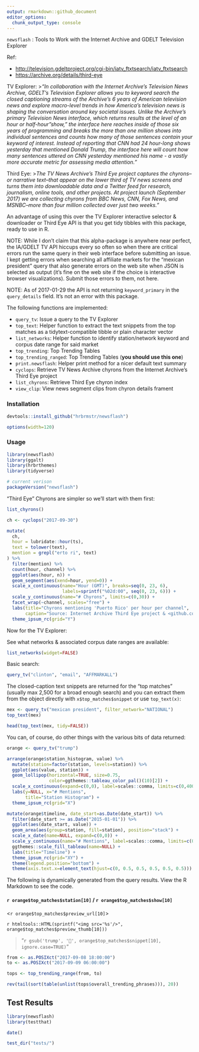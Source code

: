 ```yaml
---
output: rmarkdown::github_document
editor_options: 
  chunk_output_type: console
---
```


`newsflash` : Tools to Work with the Internet Archive and GDELT Television Explorer

Ref: 

- <http://television.gdeltproject.org/cgi-bin/iatv_ftxtsearch/iatv_ftxtsearch>
- <https://archive.org/details/third-eye>

TV Explorer:
>_"In collaboration with the Internet Archive's Television News Archive, GDELT's Television Explorer allows you to keyword search the closed captioning streams of the Archive's 6 years of American television news and explore macro-level trends in how America's television news is shaping the conversation around key societal issues. Unlike the Archive's primary Television News interface, which returns results at the level of an hour or half-hour "show," the interface here reaches inside of those six years of programming and breaks the more than one million shows into individual sentences and counts how many of those sentences contain your keyword of interest. Instead of reporting that CNN had 24 hour-long shows yesterday that mentioned Donald Trump, the interface here will count how many sentences uttered on CNN yesterday mentioned his name - a vastly more accurate metric for assessing media attention."_

Third Eye:
>_The TV News Archive's Third Eye project captures the chyrons–or narrative text–that appear on the lower third of TV news screens and turns them into downloadable data and a Twitter feed for research, journalism, online tools, and other projects. At project launch (September 2017) we are collecting chyrons from BBC News, CNN, Fox News, and MSNBC–more than four million collected over just two weeks."_

An advantage of using this over the TV Explorer interactive selector & downloader or Third Eye API is that you get tidy tibbles with this package, ready to use in R.

NOTE: While I don't claim that this alpha-package is anywhere near perfect, the IA/GDELT TV API hiccups every so often so when there are critical errors run the same query in their web interface before submitting an issue. I kept getting errors when searching all affiliate markets for the "mexican president" query that also generate errors on the web site when JSON is selected as output (it's fine on the web site if the choice is interactive browser visualizations). Submit those errors to them, not here.

NOTE: As of 2017-01-29 the API is not returning `keyword_primary` in the `query_details` field. It's not an error with this package.

The following functions are implemented:

- `query_tv`:	Issue a query to the TV Explorer
- `top_text`: Helper function to extract the text snippets from the top matches as a tidytext-compatible tibble or plain character vector
- `list_networks`:	Helper function to identify station/network keyword and corpus date range for said market
- `top_trending`:	Top Trending Tables
- `top_trending_ranged`:	Top Trending Tables (**you should use this one**)
- `print.newsflash`: Helper print method for a nicer default text summary
- `cyclops`:	Retrieve TV News Archive chyrons from the Internet Archive's Third Eye project
- `list_chyrons`:	Retrieve Third Eye chyron index
- `view_clip`:	View news segment clips from chyron details frament

### Installation

```r
devtools::install_github("hrbrmstr/newsflash")
```

```r
options(width=120)
```

### Usage

```r
library(newsflash)
library(ggalt)
library(hrbrthemes)
library(tidyverse)

# current verison
packageVersion("newsflash")
```

"Third Eye" Chyrons are simpler so we'll start with them first:

```r
list_chyrons()

ch <- cyclops("2017-09-30")

mutate(
  ch, 
  hour = lubridate::hour(ts),
  text = tolower(text),
  mention = grepl("erto ri", text)
) %>% 
  filter(mention) %>% 
  count(hour, channel) %>% 
  ggplot(aes(hour, n)) +
  geom_segment(aes(xend=hour, yend=0)) +
  scale_x_continuous(name="Hour (GMT)", breaks=seq(0, 23, 6),
                     labels=sprintf("%02d:00", seq(0, 23, 6))) +
  scale_y_continuous(name="# Chyrons", limits=c(0,30)) +
  facet_wrap(~channel, scales="free") +
  labs(title="Chyrons mentioning 'Puerto Rico' per hour per channel",
       caption="Source: Internet Archive Third Eye project & <github.com/hrbrmstr/newsflash>") +
  theme_ipsum_rc(grid="Y")
```

Now for the TV Explorer:

See what networks & associated corpus date ranges are available:

```r
list_networks(widget=FALSE)
```

Basic search:

```r
query_tv("clinton", "email", "AFFMARKALL")
```

The closed-caption text snippets are returned for the "top matches" (usually max 2,500 for a broad enough search) and you can extract them from the object directly with `x$top_matches$snippet` or use `top_text(x)`:

```r
mex <- query_tv("mexican president", filter_network="NATIONAL")
top_text(mex)
```

```r
head(top_text(mex, tidy=FALSE))
```

You can, of course, do other things with the various bits of data returned:

```r
orange <- query_tv("trump")
```

```r
arrange(orange$station_histogram, value) %>% 
  mutate(station=factor(station, levels=station)) %>% 
  ggplot(aes(value, station)) +
  geom_lollipop(horizontal=TRUE, size=0.75,
                color=ggthemes::tableau_color_pal()(10)[2]) +
  scale_x_continuous(expand=c(0,0), label=scales::comma, limits=c(0,400000)) +
  labs(y=NULL, x="# Mentions",
       title="Station Histogram") +
  theme_ipsum_rc(grid="X")
```

```r
mutate(orange$timeline, date_start=as.Date(date_start)) %>% 
  filter(date_start >= as.Date("2015-01-01")) %>% 
  ggplot(aes(date_start, value)) +
  geom_area(aes(group=station, fill=station), position="stack") +
  scale_x_date(name=NULL, expand=c(0,0)) +
  scale_y_continuous(name="# Mentions", label=scales::comma, limits=c(0, 8000), expand=c(0,0)) +
  ggthemes::scale_fill_tableau(name=NULL) +
  labs(title="Timeline") +
  theme_ipsum_rc(grid="XY") +
  theme(legend.position="bottom") +
  theme(axis.text.x=element_text(hjust=c(0, 0.5, 0.5, 0.5, 0.5, 0.5)))
```

The following is dynamically generated from the query results. View the R Markdown to see the code.

#### `r orange$top_matches$station[10]` / `r orange$top_matches$show[10]`

<`r orange$top_matches$preview_url[10]`>

`r htmltools::HTML(sprintf("<img src='%s'/>", orange$top_matches$preview_thumb[10]))`

>"`r gsub('trump', '🍊', orange$top_matches$snippet[10], ignore.case=TRUE)`"

```r
from <- as.POSIXct("2017-09-08 18:00:00")
to <- as.POSIXct("2017-09-09 06:00:00")

tops <- top_trending_range(from, to)

rev(tail(sort(table(unlist(tops$overall_trending_phrases))), 20))
```


## Test Results

```r
library(newsflash)
library(testthat)

date()

test_dir("tests/")
```

